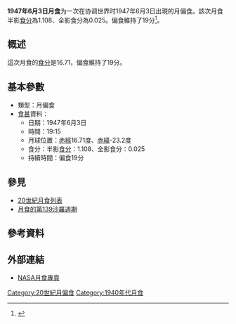 {{Notability|time=2022-05-10T08:08:32+00:00}}
{{Infobox lunar eclipse
| date        = 1947年6月3日
| time        = 19:15
| nature     = 月偏食
| saros       = 139
| gamma           = -0.985
| magnitude      = 半影食分：1.108<br/>全影食分：0.025
| par_duration   = 19分
| tot_duration    = 
| chart               = Lunar eclipse chart close-1947Jun03.png
}}
'''1947年6月3日月食'''为一次在协调世界时1947年6月3日出現的月偏食。該次月食半影[[食分|食分]]為1.108、全影食分為0.025。偏食維持了19分<ref name="nasa_catalog_list">{{cite web|url=http://eclipse.gsfc.nasa.gov/LEcat/LE1901-2000.html|title=Lunar Eclipses: 1901 to 2000|language=en|publisher=[[NASA|NASA]]|archiveurl=https://web.archive.org/web/20080331031357/http://eclipse.gsfc.nasa.gov/LEcat/LE1901-2000.html|archivedate=2008-03-31|deadurl=yes|accessdate=2016-09-10}}</ref>。

== 概述 ==
這次月食的[[食分|食分]]是16.71，偏食維持了19分。

== 基本參數 ==
{{NoteUTC}}
* 類型：月偏食
*[[食甚|食甚]]資料：
** 日期：1947年6月3日
** 時間：19:15
** 月球位置：[[赤經|赤經]]16.71度、[[赤緯|赤緯]]-23.2度
** 食分：半影[[食分|食分]]：1.108、全影食分：0.025
** 持續時間：偏食19分

== 參見 ==
{{portal box|天文學}}
* [[20世紀月食列表|20世紀月食列表]]
* [[月食的第139沙羅週期|月食的第139沙羅週期]]

== 參考資料 ==
{{reflist}}

== 外部連結 ==
* [http://eclipse.gsfc.nasa.gov/lunar.html NASA月食專頁]{{Wayback|url=http://eclipse.gsfc.nasa.gov/lunar.html |date=20181231235927 }}{{en icon}}
{{Lunar-eclipse-stub}}
{{月食}}

[[Category:20世紀月偏食|Category:20世紀月偏食]]
[[Category:1940年代月食|Category:1940年代月食]]